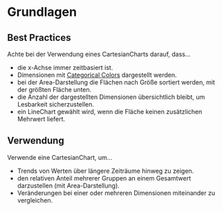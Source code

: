 # Grundlagen

## Best Practices

Achte bei der Verwendung eines CartesianCharts darauf, dass…
- die x-Achse immer zeitbasiert ist.
- Dimensionen mit [Categorical Colors](Link) dargestellt werden.
- bei der Area-Darstellung die Flächen nach Größe sortiert werden, mit der größten Fläche unten.
- die Anzahl der dargestellten Dimensionen übersichtlich bleibt, um Lesbarkeit sicherzustellen.
- ein LineChart gewählt wird, wenn die Fläche keinen zusätzlichen Mehrwert liefert.

## Verwendung

Verwende eine CartesianChart, um…
- Trends von Werten über längere Zeiträume hinweg zu zeigen.
- den relativen Anteil mehrerer Gruppen an einem Gesamtwert darzustellen (mit Area-Darstellung).
- Veränderungen bei einer oder mehreren Dimensionen miteinander zu vergleichen.